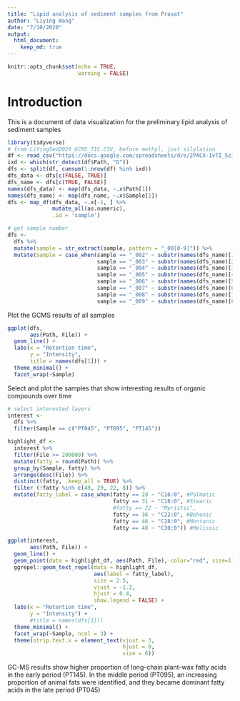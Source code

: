 ```yaml
---
title: "Lipid analysis of sediment samples from Prasat"
author: "Liying Wang"
date: "7/10/2020"
output: 
  html_document:
    keep_md: true
---
```


```r
knitr::opts_chunk$set(echo = TRUE, 
                      warning = FALSE)
```

# Introduction 

This is a document of data visualization for the preliminary lipid analysis of sediment samples

```r
library(tidyverse)
# from LiYingSed2020_GCMS_TIC.CSV, before methyl, just silylation
df <- read_csv("https://docs.google.com/spreadsheets/d/e/2PACX-1vTI_5zJpN_dywxtdFBKtON89jKXTzJencesAWjtO9yDZ4_LljkiLu9_EkP9XeIF8VrQxS2H_iU1ZnC4/pub?output=csv")
ixd <- which(str_detect(df$Path, "D"))
dfs <- split(df, cumsum(1:nrow(df) %in% ixd))
dfs_data <- dfs[c(FALSE, TRUE)]
dfs_name <- dfs[c(TRUE, FALSE)]
names(dfs_data) <- map(dfs_data, ~.x$Path[1])
names(dfs_name) <- map(dfs_name, ~.x$Sample[1])
dfs <- map_df(dfs_data, ~.x[-1, ] %>% 
              mutate_all(as.numeric), 
              .id = 'sample')

```

```r
# get sample number
dfs <- 
  dfs %>% 
  mutate(sample = str_extract(sample, pattern = "_00[0-9]")) %>% 
  mutate(Sample = case_when(sample == "_002" ~ substr(names(dfs_name)[1], start = 1, stop = 5),
                            sample == "_003" ~ substr(names(dfs_name)[2], start = 1, stop = 5),
                            sample == "_004" ~ substr(names(dfs_name)[3], start = 1, stop = 5),
                            sample == "_005" ~ substr(names(dfs_name)[4], start = 1, stop = 5),
                            sample == "_006" ~ substr(names(dfs_name)[5], start = 1, stop = 5),
                            sample == "_007" ~ substr(names(dfs_name)[6], start = 1, stop = 5),
                            sample == "_008" ~ substr(names(dfs_name)[7], start = 1, stop = 5),
                            sample == "_009" ~ substr(names(dfs_name)[8], start = 1, stop = 5)))
```

Plot the GCMS results of all samples

```r
ggplot(dfs,
       aes(Path, File)) +
  geom_line() +
  labs(x = "Retention time",
       y = "Intensity",
       title = names(dfs[1])) +
  theme_minimal() +
  facet_wrap(~Sample)
```

Select and plot the samples that show interesting results of organic compounds over time

```r
# select interested layers
interest <- 
  dfs %>% 
  filter(Sample == c("PT045", "PT095", "PT145"))

highlight_df <- 
  interest %>% 
  filter(File >= 200000) %>% 
  mutate(fatty = round(Path)) %>% 
  group_by(Sample, fatty) %>% 
  arrange(desc(File)) %>% 
  distinct(fatty, .keep_all = TRUE) %>% 
  filter (!fatty %in% c(49, 29, 22, 8)) %>% 
  mutate(fatty_label = case_when(fatty == 28 ~ "C16:0", #Palmatic
                                 fatty == 31 ~ "C18:0", #Stearic
                                 #fatty == 22 ~ "Myristic",
                                 fatty == 36 ~ "C22:0", #Behenic
                                 fatty == 46 ~ "C28:0", #Montanic
                                 fatty == 48 ~ "C30:0")) #Melissic

ggplot(interest,
       aes(Path, File)) +
  geom_line() +
  geom_point(data = highlight_df, aes(Path, File), color="red", size=1) +
  ggrepel::geom_text_repel(data = highlight_df, 
                           aes(label = fatty_label),
                           size = 2.5,
                           vjust = -1.2, 
                           hjust = 0.4,
                           show.legend = FALSE) +
  labs(x = "Retention time",
       y = "Intensity") +
       #title = names(dfs[1]))
  theme_minimal() +
  facet_wrap(~Sample, ncol = 3) +
  theme(strip.text.x = element_text(vjust = 3,
                                    hjust = 0,
                                    size = 6))
```

GC-MS results show higher proportion of long-chain plant-wax fatty acids in the early period (PT145). In the middle period (PT095), an increasing proportion of animal fats were identified, and they became dominant fatty acids in the late period (PT045)
